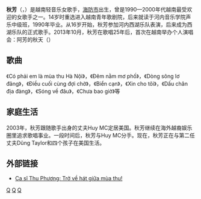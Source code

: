 {{blpsources|time=2015-01-20T07:07:05+00:00}}
'''秋芳'''（{{lang-vi|Thu Phương}}，{{bd|1972年}}）是越南轻音乐女歌手，[[海防市|海防市]]出生，曾是1990—2000年代越南最受欢迎的女歌手之一。14岁时重选进入越南青年歌剧院，后来就读于河内音乐学院声乐中级班，1990年毕业。从16岁开始，秋芳参加河内西湖乐队表演，后来成为西湖乐队的正式歌手。2013年10月，秋芳在歌唱25年后，首次在越南举办个人演唱会：阿芳的秋天（{{lang|vi|Mùa thu của Phương}}）

== 歌曲 ==
《Có phải em là mùa thu Hà Nội》，《Đêm nằm mơ phố》，《Dòng sông lơ đãng》，《Điều cuối cùng đợi chờ》，《Biển cạn》，《Xin cho tôi》，《Dấu chân địa đàng》，《Sóng về đâu》，《Chưa bao giờ》等
== 家庭生活 ==
2003年，秋芳跟随歌手出身的丈夫Huy MC定居美国。秋芳继续在海外越裔娱乐圈里追求歌唱事业。一段时间后，秋芳与Huy MC分手。现在，秋芳正在与第二任丈夫Dũng Taylor和四个孩子在美国生活。
== 外部链接 ==
*[http://petrotimes.vn/news/vn/van-hoa-giai-tri-the-thao/giai-tri/ca-si-thu-phuong-tro-ve-hat-giua-mua-thu.html Ca sĩ Thu Phương: Trở về hát giữa mùa thu!] {{Wayback|url=http://petrotimes.vn/news/vn/van-hoa-giai-tri-the-thao/giai-tri/ca-si-thu-phuong-tro-ve-hat-giua-mua-thu.html |date=20150120093927 }}

[[Category:越南女歌手|Q]]
[[Category:移民美國的越南人|Q]]
[[Category:海防市人|Q]]